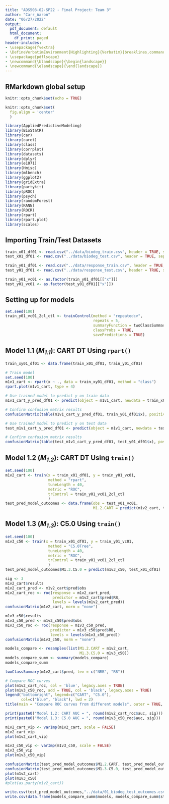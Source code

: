 ```yaml
---
title: "ADS503-02-SP22 - Final Project: Team 3"
author: "Carr_Aaron"
date: "06/27/2022"
output:
  pdf_document: default
  html_document:
    df_print: paged
header-includes:
- \usepackage{fvextra}
- \DefineVerbatimEnvironment{Highlighting}{Verbatim}{breaklines,commandchars=\\\{\}}
- \usepackage{pdflscape}
- \newcommand{\blandscape}{\begin{landscape}}
- \newcommand{\elandscape}{\end{landscape}}
---
```


## RMarkdown global setup
```r
knitr::opts_chunk$set(echo = TRUE)
```

```r
knitr::opts_chunk$set(
  fig.align = 'center'
  )
```

```r
library(AppliedPredictiveModeling)
library(BioStatR)
library(car)
library(caret)
library(class)
library(corrplot)
library(datasets)
library(dplyr)
library(e1071)
library(Hmisc)
library(mlbench)
library(ggplot2)
library(gridExtra)
library(partykit)
library(pROC)
library(psych)
library(randomForest)
library(RANN)
library(ROCR)
library(rpart)
library(rpart.plot)
library(scales)
```

## Importing Train/Test Datasets
```r
train_x01_df01 <- read.csv("../data/biodeg_train.csv", header = TRUE, sep = ",")
test_x01_df01 <- read.csv("../data/biodeg_test.csv", header = TRUE, sep = ",")

train_y01_df01 <- read.csv("../data/response_train.csv", header = TRUE, sep = ",")
test_y01_df01 <- read.csv("../data/response_test.csv", header = TRUE, sep = ",")

train_y01_vc01 <- as.factor(train_y01_df01[["x"]])
test_y01_vc01 <- as.factor(test_y01_df01[["x"]])
```

## Setting up for models
```r
set.seed(100)
train_y01_vc01_2cl_ctl <- trainControl(method = "repeatedcv",
                                       repeats = 5,
                                       summaryFunction = twoClassSummary,
                                       classProbs = TRUE,
                                       savePredictions = TRUE)
```

## Model 1.1 (*M~1.1~*): CART DT Using `rpart()`
```r
train_xy01_df01 <- data.frame(train_x01_df01, train_y01_df01)

# Train model
set.seed(100)
m1v1_cart <- rpart(x ~ ., data = train_xy01_df01, method = "class")
rpart.plot(m1v1_cart, type = 4)

# Use trained model to predict y on train data
m1v1_cart_y_pred_df01 <- predict(object = m1v1_cart, newdata = train_x01_df01, type = "class")

# Confirm confusion matrix results
confusionMatrix(table(m1v1_cart_y_pred_df01, train_y01_df01$x), positive = "RB")

# Use trained model to predict y on test data
test_m1v1_cart_y_pred_df01 <- predict(object = m1v1_cart, newdata = test_x01_df01, type = "class")

# Confirm confusion matrix results
confusionMatrix(table(test_m1v1_cart_y_pred_df01, test_y01_df01$x), positive = "RB")
```

## Model 1.2 (*M~1.2~*): CART DT Using `train()`
```r
set.seed(100)
m1v2_cart <- train(x = train_x01_df01, y = train_y01_vc01,
                   method = "rpart",
                   tuneLength = 40,
                   metric = "ROC",
                   trControl = train_y01_vc01_2cl_ctl
                   )
test_pred_model_outcomes <- data.frame(obs = test_y01_vc01,
                                       M1.2.CART = predict(m1v2_cart, test_x01_df01))
```

## Model 1.3 (*M~1.3~*): C5.0 Using `train()`
```r
set.seed(100)
m1v3_c50 <- train(x = train_x01_df01, y = train_y01_vc01,
                   method = "C5.0Tree",
                   tuneLength = 40,
                   metric = "ROC",
                   trControl = train_y01_vc01_2cl_ctl
                   )
test_pred_model_outcomes$M1.3.C5.0 = predict(m1v3_c50, test_x01_df01)
```

```r
sig <- 3
m1v2_cart$results
m1v2_cart_pred <- m1v2_cart$pred$obs
m1v2_cart_roc <- roc(response = m1v2_cart_pred,
                     predictor = m1v2_cart$pred$RB,
                     levels = levels(m1v2_cart_pred))
confusionMatrix(m1v2_cart, norm = "none")

m1v3_c50$results
m1v3_c50_pred <- m1v3_c50$pred$obs
m1v3_c50_roc <- roc(response = m1v3_c50_pred,
                    predictor = m1v3_c50$pred$RB,
                    levels = levels(m1v3_c50_pred))
confusionMatrix(m1v3_c50, norm = "none")

models_compare <- resamples(list(M1.2.CART = m1v2_cart,
                                 M1.3.C5.0 = m1v3_c50))
models_compare_summ <- summary(models_compare)
models_compare_summ

twoClassSummary(m1v2_cart$pred, lev = c("NRB", "RB"))

# Compare ROC curves
plot(m1v2_cart_roc, col = 'blue', legacy.axes = TRUE)
plot(m1v3_c50_roc, add = TRUE, col = 'black', legacy.axes = TRUE)
legend("bottomright", legend=c("CART", "C5.0"),
       col=c("blue", "black"), lwd = 2)
title(main = "Compare ROC curves from different models", outer = TRUE, line = -1)

print(paste0("Model 1.2: CART AUC = ", round(m1v2_cart_roc$auc, sig)))
print(paste0("Model 1.3: C5.0 AUC = ", round(m1v3_c50_roc$auc, sig)))

m1v2_cart_vip <- varImp(m1v2_cart, scale = FALSE)
m1v2_cart_vip
plot(m1v2_cart_vip)

m1v3_c50_vip <- varImp(m1v3_c50, scale = FALSE)
m1v3_c50_vip
plot(m1v3_c50_vip)

confusionMatrix(test_pred_model_outcomes$M1.2.CART, test_pred_model_outcomes$obs, positive = "RB")
confusionMatrix(test_pred_model_outcomes$M1.3.C5.0, test_pred_model_outcomes$obs, positive = "RB")
plot(m1v2_cart)
plot(m1v3_c50)
#plot(as.party(m1v2_cart))
```

```r
write.csv(test_pred_model_outcomes,"../data/01_biodeg_test_outcomes.csv", row.names = FALSE)
write.csv(data.frame(models_compare_summ$models, models_compare_summ$statistics),"../data/01_biodeg_test_resamp_results.csv", row.names = FALSE)
```
